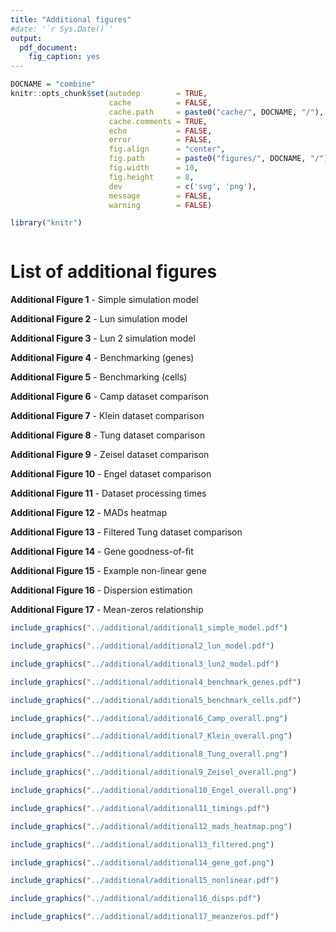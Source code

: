 ```yaml
---
title: "Additional figures"
#date: '`r Sys.Date()`'
output:
  pdf_document: 
    fig_caption: yes
---
```


<!--Code version: `r system("git log -1 --format=oneline | cut -d' ' -f1", intern = TRUE)`-->

```r
DOCNAME = "combine"
knitr::opts_chunk$set(autodep        = TRUE,
                      cache          = FALSE,
                      cache.path     = paste0("cache/", DOCNAME, "/"),
                      cache.comments = TRUE,
                      echo           = FALSE,
                      error          = FALSE,
                      fig.align      = "center",
                      fig.path       = paste0("figures/", DOCNAME, "/"),
                      fig.width      = 10,
                      fig.height     = 8,
                      dev            = c('svg', 'png'),
                      message        = FALSE,
                      warning        = FALSE)
```

```r
library("knitr")
```

```r

```

# List of additional figures

**Additional Figure 1** - Simple simulation model

**Additional Figure 2** - Lun simulation model

**Additional Figure 3** - Lun 2 simulation model

**Additional Figure 4** - Benchmarking (genes)

**Additional Figure 5** - Benchmarking (cells)

**Additional Figure 6** - Camp dataset comparison

**Additional Figure 7** - Klein dataset comparison

**Additional Figure 8** - Tung dataset comparison

**Additional Figure 9** - Zeisel dataset comparison

**Additional Figure 10** - Engel dataset comparison

**Additional Figure 11** - Dataset processing times

**Additional Figure 12** - MADs heatmap

**Additional Figure 13** - Filtered Tung dataset comparison

**Additional Figure 14** - Gene goodness-of-fit

**Additional Figure 15** - Example non-linear gene

**Additional Figure 16** - Dispersion estimation

**Additional Figure 17** - Mean-zeros relationship

\newpage

```r
include_graphics("../additional/additional1_simple_model.pdf")
```

```r
include_graphics("../additional/additional2_lun_model.pdf")
```

```r
include_graphics("../additional/additional3_lun2_model.pdf")
```

```r
include_graphics("../additional/additional4_benchmark_genes.pdf")
```

```r
include_graphics("../additional/additional5_benchmark_cells.pdf")
```

```r
include_graphics("../additional/additional6_Camp_overall.png")
```

```r
include_graphics("../additional/additional7_Klein_overall.png")
```

```r
include_graphics("../additional/additional8_Tung_overall.png")
```

```r
include_graphics("../additional/additional9_Zeisel_overall.png")
```

```r
include_graphics("../additional/additional10_Engel_overall.png")
```

```r
include_graphics("../additional/additional11_timings.pdf")
```

```r
include_graphics("../additional/additional12_mads_heatmap.png")
```

```r
include_graphics("../additional/additional13_filtered.png")
```

```r
include_graphics("../additional/additional14_gene_gof.png")
```

```r
include_graphics("../additional/additional15_nonlinear.pdf")
```

```r
include_graphics("../additional/additional16_disps.pdf")
```

```r
include_graphics("../additional/additional17_meanzeros.pdf")
```
